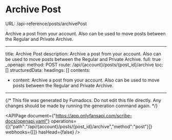 # Archive Post
URL: /api-reference/posts/archivePost

Archive a post from your account. Also can be used to move posts between the Regular and Private Archive.

***

title: Archive Post
description: Archive a post from your account. Also can be used to move posts between the Regular and Private Archive.
full: true
_openapi:
method: POST
route: /api/{account}/posts/{post_id}/archive
toc: []
structuredData:
headings: []
contents:

* content: Archive a post from your account. Also can be used to move posts between the Regular and Private Archive.

***

{/* This file was generated by Fumadocs. Do not edit this file directly. Any changes should be made by running the generation command again. */}

<APIPage document={"https://app.onlyfansapi.com/scribe-docs/openapi.yaml"} operations={[{"path":"/api/{account}/posts/{post_id}/archive","method":"post"}]} webhooks={[]} hasHead={false} />
